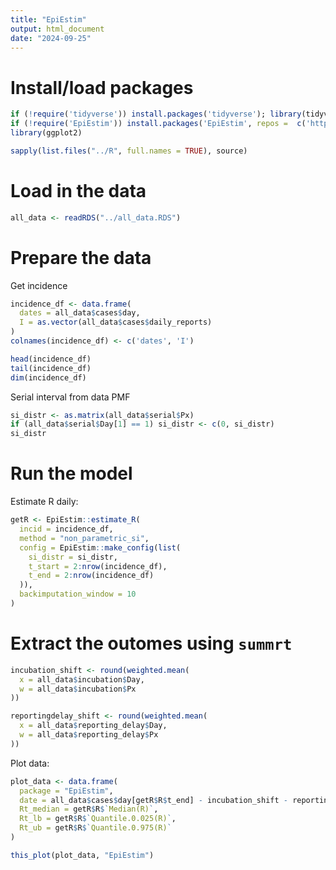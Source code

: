 ```yaml
---
title: "EpiEstim"
output: html_document
date: "2024-09-25"
---
```


# Install/load packages

```r
if (!require('tidyverse')) install.packages('tidyverse'); library(tidyverse)
if (!require('EpiEstim')) install.packages('EpiEstim', repos =  c('https://mrc-ide.r-universe.dev', 'https://cloud.r-project.org')); library('EpiEstim')
library(ggplot2)

sapply(list.files("../R", full.names = TRUE), source)
```

# Load in the data

```r
all_data <- readRDS("../all_data.RDS")
```

# Prepare the data

Get incidence

```r
incidence_df <- data.frame(
  dates = all_data$cases$day,
  I = as.vector(all_data$cases$daily_reports)
)
colnames(incidence_df) <- c('dates', 'I')

head(incidence_df)
tail(incidence_df)
dim(incidence_df)
```

Serial interval from data PMF

```r
si_distr <- as.matrix(all_data$serial$Px)
if (all_data$serial$Day[1] == 1) si_distr <- c(0, si_distr)
si_distr
```

# Run the model

Estimate R daily:

```r
getR <- EpiEstim::estimate_R(
  incid = incidence_df,
  method = "non_parametric_si",
  config = EpiEstim::make_config(list(
    si_distr = si_distr,
    t_start = 2:nrow(incidence_df),
    t_end = 2:nrow(incidence_df)
  )),
  backimputation_window = 10
)
```

# Extract the outomes using `summrt`

```r
incubation_shift <- round(weighted.mean(
  x = all_data$incubation$Day,
  w = all_data$incubation$Px
))

reportingdelay_shift <- round(weighted.mean(
  x = all_data$reporting_delay$Day,
  w = all_data$reporting_delay$Px
))
```

Plot data:

```r
plot_data <- data.frame(
  package = "EpiEstim",
  date = all_data$cases$day[getR$R$t_end] - incubation_shift - reportingdelay_shift,
  Rt_median = getR$R$`Median(R)`,
  Rt_lb = getR$R$`Quantile.0.025(R)`,
  Rt_ub = getR$R$`Quantile.0.975(R)`
)

this_plot(plot_data, "EpiEstim")
```
